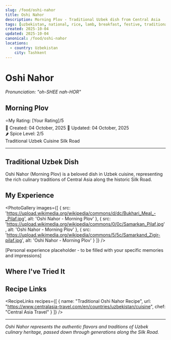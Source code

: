 ```yaml
---
slug: /food/oshi-nahor
title: Oshi Nahor
description: Morning Plov - Traditional Uzbek dish from Central Asia
tags: [uzbekistan, national, rice, lamb, breakfast, festive, traditional]
created: 2025-10-04
updated: 2025-10-04
canonical: /food/oshi-nahor
locations:
  - country: Uzbekistan
    city: Tashkent
---
```



# Oshi Nahor
*Pronunciation: "oh-SHEE nah-HOR"*

## Morning Plov

<div className="food-rating">
  <span className="star">⭐</span>My Rating: [Your Rating]/5
</div>

<div className="food-metadata">
  <span className="food-date">📅 Created: 04 October, 2025</span>
  <span className="food-date">🔄 Updated: 04 October, 2025</span>
</div>

<div className="spice-level">
  🌶️ Spice Level: 2/5
</div>

<div className="food-tags">
  <span className="food-tag">Traditional</span>
  <span className="food-tag">Uzbek Cuisine</span>
  <span className="food-tag">Silk Road</span>
</div>

---

## Traditional Uzbek Dish

Oshi Nahor (Morning Plov) is a beloved dish in Uzbek cuisine, representing the rich culinary traditions of Central Asia along the historic Silk Road.

## My Experience

<PhotoGallery
  images={[
    { src: 'https://upload.wikimedia.org/wikipedia/commons/d/dc/Bukhari_Meal_-_Pilaf.jpg', alt: 'Oshi Nahor - Morning Plov' },
    { src: 'https://upload.wikimedia.org/wikipedia/commons/0/0c/Samarkan_Pilaf.jpg', alt: 'Oshi Nahor - Morning Plov' },
    { src: 'https://upload.wikimedia.org/wikipedia/commons/5/5c/Samarkand_Zigir-pilaf.jpg', alt: 'Oshi Nahor - Morning Plov' }
  ]}
/>

[Personal experience placeholder - to be filled with your specific memories and impressions]

## Where I've Tried It

<MapEmbed location="Tashkent, Uzbekistan" description="Traditional preparation across Uzbekistan" />

## Recipe Links

<RecipeLinks
  recipes={[
    {
      name: "Traditional Oshi Nahor Recipe",
      url: "https://www.centralasia-travel.com/en/countries/uzbekistan/cuisine",
      chef: "Central Asia Travel"
    }
  ]}
/>

---

*Oshi Nahor represents the authentic flavors and traditions of Uzbek culinary heritage, passed down through generations along the Silk Road.*
